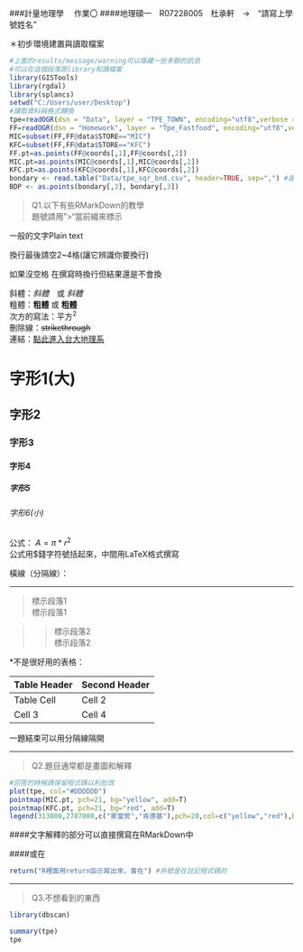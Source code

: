 ###計量地理學　 作業〇
####地理碩一　R07228005　杜承軒　→　"請寫上學號姓名"

＊初步環境建置與讀取檔案
```r
#上面的results/message/warning可以隱藏一些多餘的訊息
#可以在這個段落跑library和讀檔案
library(GISTools)
library(rgdal)
library(splancs)
setwd("C:/Users/user/Desktop")
#讀取資料與格式轉換
tpe=readOGR(dsn = "Data", layer = "TPE_TOWN", encoding="utf8",verbose = F)
FF=readOGR(dsn = "Homework", layer = "Tpe_Fastfood", encoding="utf8",verbose = F)
MIC=subset(FF,FF@data$STORE=="MIC")
KFC=subset(FF,FF@data$STORE=="KFC")
FF.pt=as.points(FF@coords[,1],FF@coords[,2]) 
MIC.pt=as.points(MIC@coords[,1],MIC@coords[,2]) 
KFC.pt=as.points(KFC@coords[,1],KFC@coords[,2]) 
bondary <- read.table("Data/tpe_sqr_bnd.csv", header=TRUE, sep=",") #邊界資料
BDP <- as.points(bondary[,2], bondary[,3])
```


> Q1.以下有些RMarkDown的教學      
> 題號請用">"當前綴來標示    

一般的文字Plain text   
    
換行最後請空2~4格(讓它辨識你要換行)    
   
如果沒空格
在撰寫時換行但結果還是不會換   

斜體：*斜體*　或  _斜體_   
粗體：**粗體** 或 __粗體__  
次方的寫法：平方^2^   
刪除線：~~strikethrough~~   
連結：[點此進入台大地理系](http://www.geog.ntu.edu.tw/index.php?lang=tw)   

# 字形1(大)   
## 字形2   
### 字形3   
#### 字形4   
##### 字形5   
###### 字形6(小)   

公式： $A = \pi*r^{2}$   
公式用\$錢字符號括起來，中間用LaTeX格式撰寫    

橫線（分隔線）：

*** 

> 標示段落1    
> 標示段落1    

>> 標示段落2    
>> 標示段落2     

*不是很好用的表格：
 
Table Header  | Second Header 
------------- | ------------- 
Table Cell    | Cell 2 
Cell 3        | Cell 4 

一題結束可以用分隔線隔開     

***

> Q2.題目通常都是畫圖和解釋     

```r
#回答的時候請保留程式碼以利批改
plot(tpe, col="#DDDDDD")
pointmap(MIC.pt, pch=21, bg="yellow", add=T)
pointmap(KFC.pt, pch=21, bg="red", add=T)
legend(313000,2787000,c("麥當勞","肯德基"),pch=20,col=c("yellow","red"),box.col="white")

```

####文字解釋的部分可以直接撰寫在RMarkDown中   
    
####或在    
```r
return("R裡面用return函示寫出來，會在") #井號是在註記程式碼的
```

***

> Q3.不想看到的東西

```r
library(dbscan)
```

```r
summary(tpe)
tpe
```



